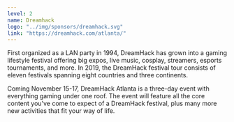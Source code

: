 ```yaml
---
level: 2
name: Dreamhack
logo: "../img/sponsors/dreamhack.svg"
link: "https://dreamhack.com/atlanta/"
---
```


First organized as a LAN party in 1994, DreamHack has grown into a gaming lifestyle festival offering big expos, live music, cosplay, streamers, esports tournaments, and more. In 2019, the DreamHack festival tour consists of eleven festivals spanning eight countries and three continents.

Coming November 15-17, DreamHack Atlanta is a three-day event with everything gaming under one roof. The event will feature all the core content you've come to expect of a DreamHack festival, plus many more new activities that fit your way of life.
